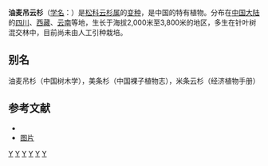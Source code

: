 {{Infraspeciesbox 
| genus = Picea
| species = brachytyla
| varietas = complanata
| status = NE
| status_system = IUCN3.1
| authority = (Mast.) Cheng ex Rehd.
}}

'''油麦吊云杉'''（[[学名|学名]]：{{lang|la|''Picea brachytyla'' var. ''complanata''}}）是[[松科|松科]][[云杉属|云杉属]]的[[变种|变种]]，是中国的特有植物。分布在[[中国大陆|中国大陆]]的[[四川|四川]]、[[西藏|西藏]]、[[云南|云南]]等地，生长于海拔2,000米至3,800米的地区，多生在针叶树混交林中，目前尚未由人工引种栽培。

== 别名 ==
油麦吊杉（中国树木学），美条杉（中国裸子植物志），米条云杉（经济植物手册）

== 参考文献 ==
<div class="references-small">
* {{cite web| url =http://www.bioinfo.cn/db05/KmzwSpecies.php?action=view&id=24357| title =油麦吊云杉（变种）| work =《中国高等植物数据库全库》| publisher =中国科学院微生物研究所| author =昆明植物研究所| accessdate =2009-02-25| deadurl =yes| archiveurl =https://web.archive.org/web/20160305040522/http://www.bioinfo.cn/db05/KmzwSpecies.php?action=view&id=24357| archivedate =2016-03-05}}
* [https://www.zsbeike.com/imgs/K/K09424/k09424_tm.txt.6c812c.jpg 图片] {{Wayback|url=https://www.zsbeike.com/imgs/K/K09424/k09424_tm.txt.6c812c.jpg |date=20210204155547 }}
</div>
{{Taxonbar|from=Q11142736}}

[[Category:云杉属|Y]]
[[Category:中國國家二級保護植物|Y]]
[[Category:中國特有物種|Y]]
[[Category:四川植物|Y]]
[[Category:西藏植物|Y]]
[[Category:云南植物|Y]]